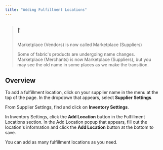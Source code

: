 ```yaml
---
title: "Adding Fulfillment Locations"
---
```


> ## ❗️
> 
> Marketplace (Vendors) is now called Marketplace (Suppliers)
> 
> Some of fabric's products are undergoing name changes. Marketplace (Merchants) is now Marketplace (Suppliers), but you may see the old name in some places as we make the transition.

## Overview

To add a fulfillment location, click on your supplier name in the menu at the top of the page. In the dropdown that appears, select **Supplier Settings**.

From Supplier Settings, find and click on **Inventory Settings**.

In Inventory Settings, click the **Add Location** button in the Fulfillment Locations section. In the Add Location popup that appears, fill out the location's information and click the **Add Location** button at the bottom to save.

You can add as many fulfillment locations as you need.